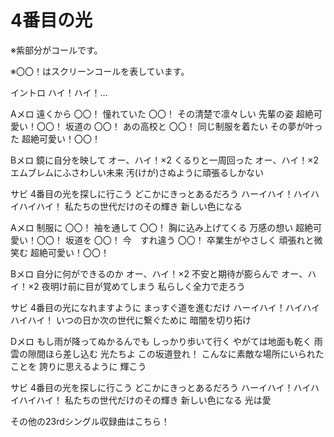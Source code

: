 # 4番目の光

※紫部分がコールです。

※〇〇！はスクリーンコールを表しています。


イントロ
ハイ！ハイ！…

Aメロ
遠くから  〇〇！
憧れていた  〇〇！
その清楚で凛々しい
先輩の姿  超絶可愛い！〇〇！
坂道の  〇〇！
あの高校と  〇〇！
同じ制服を着たい
その夢が叶った  超絶可愛い！〇〇！

Bメロ
鏡に自分を映して  オー、ハイ！×2
くるりと一周回った  オー、ハイ！×2
エムブレムにふさわしい未来
汚(けが)さぬように頑張るしかない

サビ
4番目の光を探しに行こう
どこかにきっとあるだろう  ハーイハイ！ハイハイハイハイ！
私たちの世代だけのその輝き
新しい色になる

 

Aメロ
制服に  〇〇！
袖を通して  〇〇！
胸に込み上げてくる
万感の想い  超絶可愛い！〇〇！
坂道を  〇〇！
今　すれ違う  〇〇！
卒業生がやさしく
頑張れと微笑む  超絶可愛い！〇〇！

Bメロ
自分に何ができるのか  オー、ハイ！×2
不安と期待が膨らんで  オー、ハイ！×2
夜明け前に目が覚めてしまう
私らしく全力で走ろう

サビ
4番目の光になれますように
まっすぐ道を進むだけ  ハーイハイ！ハイハイハイハイ！
いつの日か次の世代に繋ぐために
暗闇を切り拓け

 

Dメロ
もし雨が降ってぬかるんでも
しっかり歩いて行く
やがては地面も乾く
雨雲の隙間ほら差し込む
光たちよ
この坂道登れ！
こんなに素敵な場所にいられたことを
誇りに思えるように
輝こう

サビ
4番目の光を探しに行こう
どこかにきっとあるだろう  ハーイハイ！ハイハイハイハイ！
私たちの世代だけのその輝き
新しい色になる
光は愛

 

その他の23rdシングル収録曲はこちら！